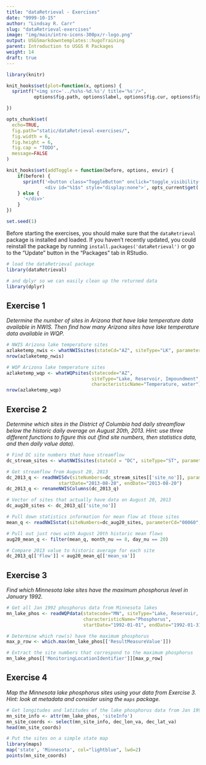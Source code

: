 ```yaml
---
title: "dataRetrieval - Exercises"
date: "9999-10-15"
author: "Lindsay R. Carr"
slug: "dataRetrieval-exercises"
image: "img/main/intro-icons-300px/r-logo.png"
output: USGSmarkdowntemplates::hugoTraining
parent: Introduction to USGS R Packages
weight: 14
draft: true
---
```


```r
library(knitr)

knit_hooks$set(plot=function(x, options) {
  sprintf("<img src='../%s%s-%d.%s'/ title='%s'/>", 
          options$fig.path, options$label, options$fig.cur, options$fig.ext, options$fig.cap)

})

opts_chunk$set(
  echo=TRUE,
  fig.path="static/dataRetrieval-exercises/",
  fig.width = 6,
  fig.height = 6,
  fig.cap = "TODO",
  message=FALSE
)

knit_hooks$set(addToggle = function(before, options, envir) {
    if(before) {
      sprintf('<button class="ToggleButton" onclick="toggle_visibility(\'%1$s\')">Show Answer</button>
              <div id="%1$s" style="display:none">', opts_current$get('label'))
    } else {
      '</div>'
    }
})

set.seed(1)
```

Before starting the exercises, you should make sure that the `dataRetrieval` package is installed and loaded. If you haven't recently updated, you could reinstall the package by running `install.packages('dataRetrieval')` or go to the "Update" button in the "Packages" tab in RStudio.

```r
# load the dataRetrieval package
library(dataRetrieval)

# and dplyr so we can easily clean up the returned data
library(dplyr)
```

## Exercise 1

*Determine the number of sites in Arizona that have lake temperature data available in NWIS. Then find how many Arizona sites have lake temperature data available in WQP.*

```r
# NWIS Arizona lake temperature sites
azlaketemp_nwis <- whatNWISsites(stateCd="AZ", siteType="LK", parameterCd="00010")
nrow(azlaketemp_nwis)

# WQP Arizona lake temperature sites
azlaketemp_wqp <- whatWQPsites(statecode="AZ", 
                               siteType="Lake, Reservoir, Impoundment", 
                               characteristicName="Temperature, water")
nrow(azlaketemp_wqp)
```

## Exercise 2

*Determine which sites in the District of Columbia had daily streamflow below the historic daily average on August 20th, 2013. Hint: use three different functions to figure this out (find site numbers, then statistics data, and then daily value data).*

```r
# Find DC site numbers that have streamflow
dc_stream_sites <- whatNWISsites(stateCd = "DC", siteType="ST", parameterCd="00060")

# Get streamflow from August 20, 2013
dc_2013_q <- readNWISdv(siteNumbers=dc_stream_sites[['site_no']], parameterCd="00060",
                   startDate="2013-08-20", endDate="2013-08-20")
dc_2013_q <- renameNWISColumns(dc_2013_q)

# Vector of sites that actually have data on August 20, 2013
dc_aug20_sites <- dc_2013_q[['site_no']]

# Pull down statistics information for mean flow at those sites
mean_q <- readNWISstat(siteNumbers=dc_aug20_sites, parameterCd="00060", statType = "mean")

# Pull out just rows with August 20th historic mean flows
aug20_mean_q <- filter(mean_q, month_nu == 8, day_nu == 20)

# Compare 2013 value to historic average for each site
dc_2013_q[['Flow']] < aug20_mean_q[['mean_va']]
```

## Exercise 3

*Find which Minnesota lake sites have the maximum phosphorus level in January 1992.*

```r
# Get all Jan 1992 phosphorus data from Minnesota lakes
mn_lake_phos <- readWQPdata(statecode="MN", siteType="Lake, Reservoir, Impoundment", 
                            characteristicName="Phosphorus",
                            startDate="1992-01-01", endDate="1992-01-31")

# Determine which row(s) have the maximum phosphorus
max_p_row <- which.max(mn_lake_phos[['ResultMeasureValue']])

# Extract the site numbers that correspond to the maximum phosphorus
mn_lake_phos[['MonitoringLocationIdentifier']][max_p_row]
```

## Exercise 4

*Map the Minnesota lake phosphorus sites using your data from Exercise 3. Hint: look at metadata and consider using the `maps` package.*

```r
# Get longitudes and latitudes of the lake phosphorus data from Jan 1992
mn_site_info <- attr(mn_lake_phos, 'siteInfo')
mn_site_coords <- select(mn_site_info, dec_lon_va, dec_lat_va)
head(mn_site_coords)

# Put the sites on a simple state map
library(maps)
map('state', 'Minnesota', col="lightblue", lwd=2)
points(mn_site_coords)
```

